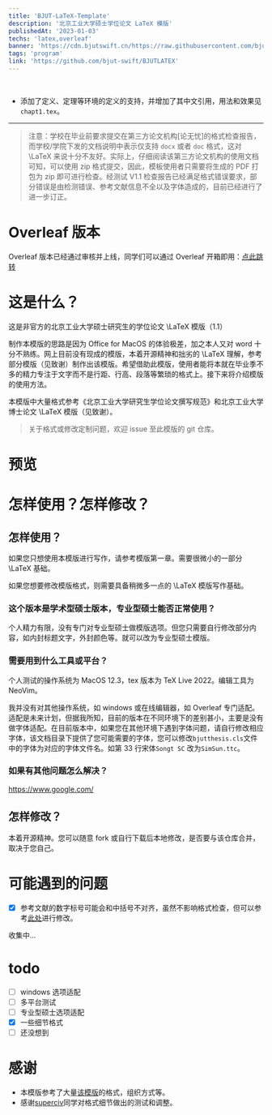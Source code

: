 ```yaml
---
title: 'BJUT-LaTeX-Template'
description: '北京工业大学硕士学位论文 LaTeX 模版'
publishedAt: '2023-01-03'
techs: 'latex,overleaf'
banner: 'https://cdn.bjutswift.cn/https://raw.githubusercontent.com/bjut-swift/swift-image-hosting/main/swift-nest/post/latex.png'
tags: 'program'
link: 'https://github.com/bjut-swift/BJUTLATEX'
---
```


<br />
<div className='flex justify-center'>
  <GithubCard repo='bjut-swift/BJUTLATEX' />
</div>

- 添加了定义、定理等环境的定义的支持，并增加了其中文引用，用法和效果见`chapt1.tex`。

---

> 注意：学校在毕业前要求提交在第三方论文机构[论无忧]的格式检查报告，而学校/学院下发的文档说明中表示仅支持 `docx` 或者 `doc` 格式，这对 <LaTeX>\LaTeX</LaTeX> 来说十分不友好。实际上，仔细阅读该第三方论文机构的使用文档可知，可以使用 zip 格式提交，因此，模板使用者只需要将生成的 PDF 打包为 zip 即可进行检查。经测试 V1.1 检查报告已经满足格式错误要求，部分错误是由检测错误、参考文献信息不全以及字体造成的，目前已经进行了进一步订正。

# Overleaf 版本

Overleaf 版本已经通过审核并上线，同学们可以通过 Overleaf 开箱即用：[点此跳转](https://www.overleaf.com/latex/templates/bjutthesis/wcrpmvdkdnjs)

# 这是什么？

这是非官方的北京工业大学硕士研究生的学位论文 <LaTeX>\LaTeX</LaTeX> 模版（1.1）

制作本模版的思路是因为 Office for MacOS 的体验极差，加之本人又对 word 十分不熟练。网上目前没有现成的模版，本着开源精神和拙劣的 <LaTeX>\LaTeX</LaTeX> 理解，参考部分模版（见致谢）制作出该模版。希望借助此模版，使用者能将本就在毕业季不多的精力专注于文字而不是行距、行高、段落等繁琐的格式上。接下来将介绍模版的使用方法。

本模版中大量格式参考《北京工业大学研究生学位论文撰写规范》和北京工业大学博士论文 <LaTeX>\LaTeX</LaTeX> 模版（见致谢）。

> 关于格式或修改定制问题，欢迎 issue 至此模版的 git 仓库。

# 预览

<NextImage
  src='https://cdn.bjutswift.cn/https://github.com/bjut-swift/swift-image-hosting/blob/main/swift-nest/post/latex.png'
  alt='右侧示例图片'
  width={600}
  height={500}
  useSkeleton
  className='my-4 w-full rounded-lg shadow-lg'
/>

# 怎样使用？怎样修改？

## 怎样使用？

如果您只想使用本模版进行写作，请参考模版第一章。需要很微小的一部分 <LaTeX>\LaTeX</LaTeX> 基础。

如果您想要修改模版格式，则需要具备稍微多一点的 <LaTeX>\LaTeX</LaTeX> 模版写作基础。

### 这个版本是学术型硕士版本，专业型硕士能否正常使用？

个人精力有限，没有专门对专业型硕士做模版选项。但您只需要自行修改部分内容，如内封标题文字，外封颜色等。就可以改为专业型硕士模版。

### 需要用到什么工具或平台？

个人测试的操作系统为 MacOS 12.3，tex 版本为 TeX Live 2022。编辑工具为 NeoVim。

我并没有对其他操作系统，如 windows 或在线编辑器，如 Overleaf 专门适配。适配是未来计划，但据我所知，目前的版本在不同环境下的差别甚小，主要是没有做字体适配。在目前版本中，如果您在其他环境下遇到字体问题，请自行修改相应字体，该文档目录下提供了您可能需要的字体，您可以修改`bjutthesis.cls`文件中的字体为对应的字体文件名。如第 33 行宋体`Songt SC` 改为`SimSun.ttc`。

### 如果有其他问题怎么解决？

https://www.google.com/

## 怎样修改？

本着开源精神。您可以随意 fork 或自行下载后本地修改，是否要与该仓库合并，取决于您自己。

# 可能遇到的问题

- [x] 参考文献的数字标号可能会和中括号不对齐，虽然不影响格式检查，但可以参考[此处](https://github.com/PEKEW/BJUTLATEX/issues/5#issue-2087856053)进行修改。

收集中...

# todo

- [ ] windows 选项适配
- [ ] 多平台测试
- [ ] 专业型硕士选项适配
- [x] 一些细节格式
- [ ] 还没想到

# 感谢

- 本模版参考了大量[该模版](https://github.com/fisherxt/bjutthesis)的格式，组织方式等。
- 感谢[superciv](https://github.com/superciv)同学对格式细节做出的测试和调整。
